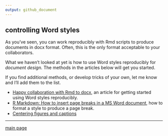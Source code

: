 ```yaml
---
output: github_document
--- 
```


## controlling Word styles 

As you've seen, you can work reproducibly with Rmd scripts to produce documents in docx format. Often, this is the only format acceptable to your collaborators. 

What we haven't looked at yet is how to use Word styles reproducibly for  *document design.* The methods in the articles below will get you started. 

If you find additional methods, or develop tricks of your own, let me know and I'll add them to the list. 

- [Happy collaboration with Rmd to docx](http://rmarkdown.rstudio.com/articles_docx.html), an article for getting started using Word styles reproducibly.  
- [R Markdown: How to insert page breaks in a MS Word document](http://datascienceplus.com/r-markdown-how-to-insert-page-breaks-in-a-ms-word-document/), how to format a style to produce a page break.  
- [Centering figures and captions](cm042_docx-center-figure.md) 

 


---

[main page](../README.md)




